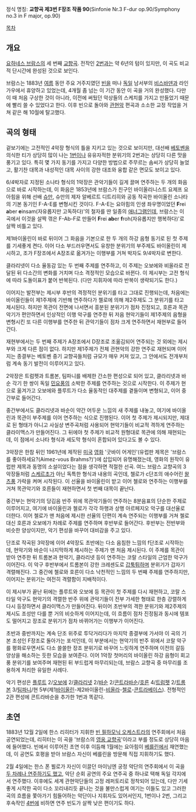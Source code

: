 정식 명칭: '''교향곡 제3번 F장조 작품 90'''(Sinfonie Nr.3 F-dur op.90/Symphony no.3 in F major, op.90)

[[목차]]

== 개요 ==
{{{#!html
<div align=center><object width="420" height="315"><param name="movie" value="//www.youtube.com/v/ERF45KiPOwI?hl=ko_KR&amp;version=3"></param><param name="allowFullScreen" value="true"></param><param name="allowscriptaccess" value="always"></param><embed src="//www.youtube.com/v/ERF45KiPOwI?hl=ko_KR&amp;version=3" type="application/x-shockwave-flash" width="420" height="315" allowscriptaccess="always" allowfullscreen="true"></embed></object><br>▲ 멜로디가 가장 잘 알려진 3악장.</div> }}}

[[요하네스 브람스]]의 세 번째 [[교향곡]]. 전작인 [[교향곡 제2번(브람스)|2번]]과는 약 6년의 텀이 있지만, 이 곡도 비교적 단시간에 완성된 것으로 보인다.

브람스는 1883년 [[여름]] 동안 주요 거주지였던 [[빈]]을 떠나 [[독일]] 남서부의 [[비스바덴]]과 라인가우에서 휴양하고 있었는데, 4개월 좀 넘는 이 기간 동안 이 곡을 거의 완성했다. 다만 이 때 처음 구상한 것이 아니라, 이전에 써뒀던 악상들의 스케치를 가지고 만들었기 때문에 빨리 쓸 수 있었다고 한다. 이후 빈으로 돌아와 [[관현악]] 편곡과 소소한 교정 작업을 거쳐 같은 해 10월에 탈고했다.

== 곡의 형태 ==
겉보기에는 고전적인 4악장 형식의 틀을 지키고 있는 것으로 보이지만, 대선배 [[루트비히 판 베토벤|베토벤]]을 의식한 티가 상당히 많이 나는 [[교향곡 제1번(브람스)|1번]]이나 유유자적한 분위기의 2번과는 상당히 다른 맛을 풍기고 있다. 특히 몇 가지 동기를 가지고 다양한 방법으로 주무르는 솜씨가 상당히 늘었고, 활기찬 대목과 내성적인 대목 사이의 강한 대조와 융합 같은 면모도 보이고 있다.

6/4박자로 지정된 소나타 형식의 1악장은 관악기들이 길게 끌며 연주하는 두 개의 화음으로 바로 시작하는데, 이 화음은 1853년에 브람스가 친구인 바이올리니스트 요제프 요아힘을 위해 선배 [[로베르트 슈만|슈만]], 슈만의 제자 알베르트 디트리히와 공동 작곡한 바이올린 소나타의 기본 동기인 F-A-E를 변형시킨 것이다. F-A-E는 요아힘의 인생 좌우명이었던 '''F'''rei '''a'''ber '''e'''insam(자유롭지만 고독하다)'의 철자를 딴 일종의 [[애너그램]]인데, 브람스는 이 곡에서 이것을 살짝 꺾은 F-Ab-F로 만들어 '''F'''rei '''ab'''er '''f'''roh(자유롭지만 행복하다)'로 살짝 비틀고 있다.

제1바이올린이 바로 뒤이어 그 화음을 기본으로 한 두 개의 하강 음형 동기로 된 첫 주제를 기세좋게 켠다. 이어 다소 부드러우면서도 유창한 분위기의 부주제도 바이올린이 제시하고, 조가 F장조에서 A장조로 옮겨가는 이행부를 거쳐 박자도 9/4박자로 변한다.

클라리넷이 다소 율동감 있는 두 번째 주제를 연주하고, 이 주제는 오보에와 비올라로 전달된 뒤 다소간의 변화를 거치며 다소 격정적인 모습으로 바뀐다. 이 제시부는 고전 형식에 따라 도돌이표가 붙어 반복된다. (다만 지휘자에 따라 반복이 생략되기도 한다.)

이어지는 발전부는 제시부 후반의 격정적인 분위기를 타고 그대로 진행되는데, 처음에는 바이올린들이 제1주제에 기반해 연주하다가 첼로에 의해 제2주제도 그 분위기를 타고 제시된다. 하지만 목관이 전면에 나서면서 흥분된 분위기가 점차 진정되고, 호른과 목관악기가 편안하면서 인상적인 이행 악구를 연주한 뒤 저음 현악기들이 제1주제의 음형을 변형시킨 또 다른 이행부를 연주한 뒤 관악기들이 점차 크게 연주하면서 재현부로 들어간다.

재현부에서는 두 번째 주제가 A장조에서 D장조로 조옮김되어 연주되는 것 외에는 제시부와 크게 다른 점이 없다. 하지만 제1주제가 전체 관현악의 강한 연주로 재현되며 이어지는 종결부는 베토벤 중기 교향곡들처럼 규모가 매우 커져 있고, 그 안에서도 전개부처럼 계속 동기 발전이 이루어지고 있다.

2악장은 트럼펫과 트롬본, 팀파니를 배제한 간소한 편성으로 되어 있고, 클라리넷과 바순 각기 한 쌍이 독일 [[민요]]풍의 소박한 주제를 연주하는 것으로 시작한다. 이 주제가 현으로 옮겨가고 오보에와 플루트가 다소 율동적인 대주제를 곁들이며 변형되고, 이어 중간부로 들어간다.

중간부에서도 클라리넷과 바순이 약간 어두운 느낌의 새 주제를 내놓고, 여기에 바이올린과 목관이 부주제를 이어 연주하는 식으로 진행된다. 이어 첫 주제가 제시되지만, 제대로 된 형태가 아니고 사실상 변주곡처럼 사용되어 현악기들이 비교적 격하게 연주하는 클라이맥스가 만들어진다. 그 뒤에야 첫 주제가 비교적 원형대로 목관에 의해 재현되는데, 이 점에서 소나타 형식과 세도막 형식이 혼합되어 있다고도 볼 수 있다.

3악장은 한참 뒤인 1961년에 제작된 [[미국]] [[영화]] '굿바이 어게인'(유럽판 제목은 '브람스를 좋아하세요?(Aimez-vous Brahms?)')에 삽입되어 유명해졌는데, 영화의 원작이 유럽판 제목과 동명의 소설이었다는 점을 생각하면 적절한 선곡. 여느 브람스 교향곡의 3악장들처럼 [[스케르초]]가 아닌 독특한 형식과 내용의 곡인데, 첼로가 c단조의 애수어린 [[왈츠]]풍 가락을 켜며 시작된다. 이 선율을 바이올린이 받고 이어 첼로와 연주하는 이행부를 거쳐 목관악기와 호른들이 재현하면서 첫 번째 대목이 끝난다.

중간부는 현악기의 당김음 반주 위에 목관악기들이 연주하는 8분음표의 단순한 주제로 이루어지고, 여기에 바이올린과 첼로가 각각 하행과 상행 아르페지오 악구를 대선율로 더한다. 이어 첼로가 맨 처음에 제시한 선율의 단편이 계속 연주되는 이행부를 거쳐 첼로 대신 호른과 오보에가 차례로 주제를 연주하며 후반부로 들어간다. 후반부는 전반부와 비슷한 양상이지만, 악기 편성을 바꾸어 대비감을 주고 있다.

단조로 작곡된 3악장에 이어 4악장도 초반에는 다소 음침한 느낌의 f단조로 시작하는데, 현악기와 바순이 나지막하게 제시하는 주제가 맨 처음 제시된다. 이 주제를 목관이 받아 연주한 뒤 트롬본과 현악기, 클라리넷 등이 연주하는 코랄 스타일의 근엄한 악구가 이어진다. 이 악구 후반부에서 트롬본이 강한 크레센도로 [[갑툭튀]]하며 분위기가 갑자기 격렬해진다. 그 중간에 첼로와 호른이 다소 낙천적인 느낌의 두 번째 주제를 연주하지만, 이어지는 분위기는 여전히 격렬함이 지배적이다.

이 제시부가 끝난 뒤에는 플루트와 오보에 등 목관이 첫 주제를 다시 재현하고, 코랄 스타일 악구도 현악기의 격렬한 반주 위에 관악기들이 전부 가세한 형태로 한층 강렬하게 다시 등장하면서 클라이맥스가 만들어진다. 뒤이어 초반부의 격한 분위기와 제2주제의 제시도 조성만 다를 뿐 거의 비슷하게 이어지는데, 이 흐름이 점차 진정됨과 동시에 템포도 떨어지고 장조로 분위기가 점차 바뀌어가는 이행부가 이어진다.

초반과 중반까지는 계속 단조 위주로 투닥거리다가 마지막 종결부에 가서야 이 곡의 기본 조성인 F장조로 돌아가는 포석인데, 이 부분에서는 현악기의 반주 위에서 코랄 악구를 평화로우면서도 다소 쓸쓸한 장조 분위기로 바꾸어 느릿하게 연주하며 이전의 갈등 양상을 해소하는 듯한 모습을 보여준다. 이어 1악장 첫머리의 바이올린 하강 음형이 회고풍 분위기를 보여주며 재현된 뒤 부드럽게 마무리되는데, 브람스 교향곡 중 마무리를 조용하게 처리한 유일한 사례다.

악기 편성은 [[플루트]] 2/[[오보에]] 2/[[클라리넷]] 2/[[바순]] 2/[[콘트라바순]]/[[호른]] 4/[[트럼펫]] 2/[[트롬본]] 3/[[팀파니]]/현 5부(제1[[바이올린]]-제2바이올린-[[비올라]]-[[첼로]]-[[콘트라베이스]]). 전형적인 2관 편성에 콘트라바순을 추가한 1번과 똑같다.

== 초연 ==
1883년 12월 2일에 한스 리히터가 지휘한 [[빈 필하모닉 오케스트라]]의 연주회에서 처음 공연되었는데, 리히터는 이 곡을 '브람스의 [[교향곡 제3번(베토벤)|영웅 교향곡]]'이라고 부를 정도로 상당히 마음에 들어했다. 빈에서 이루어진 초연 이후 이듬해 1월에는 요아힘이 [[베를린]]에서 재연했는데, 이 공연도 호평을 받아 브람스 자신이 베를린을 방문해 직접 지휘하기도 했다.

2월 4일에는 한스 폰 뷜로가 자신이 이끌던 마이닝엔 궁정 악단의 연주회에서 이 곡을 [[꼭 해라 두 번 해라|두 차례나 연주하기도 했고]], 악단 순회 공연의 주요 연주곡 중 하나로 택해 독일 각지에서 연주했다. 이후에도 세계 관현악단들의 고정 레퍼토리로 정착되어 있는데, 다만 기세 좋게 시작한 곡이 다소 꼬리내리듯 끝나는 것을 불만스럽게 여기는 이들도 있고 그러한 곡의 흐름을 쫓아가기 힘들어하는 악단이나 지휘자도 있어서인지, 1번이나 2번, 그리고 후속작인 [[교향곡 제4번(브람스)|4번]]에 비하면 연주 빈도가 살짝 낮은 편이기도 하다.
